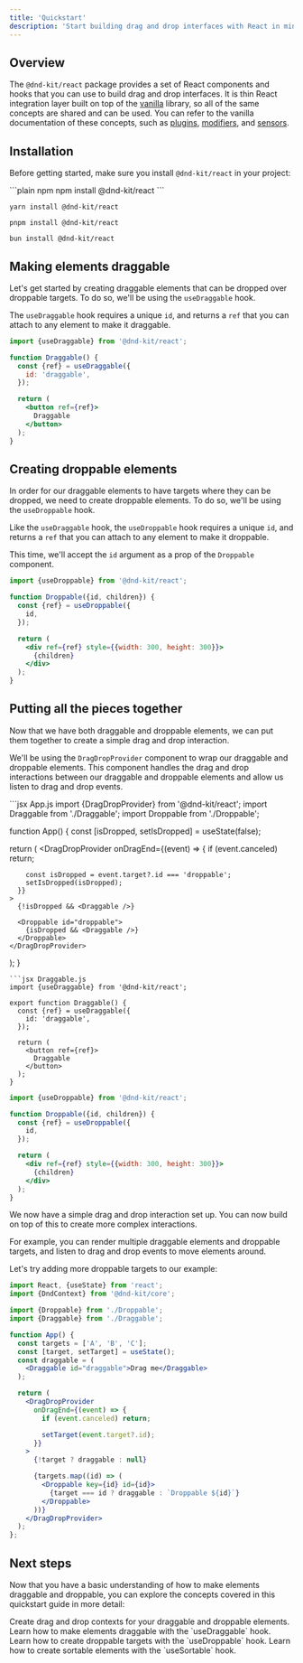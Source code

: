 ```yaml
---
title: 'Quickstart'
description: 'Start building drag and drop interfaces with React in minutes.'
---
```



<Intro />

## Overview

The `@dnd-kit/react` package provides a set of React components and hooks that you can use to build drag and drop interfaces. It is thin React integration layer built on top of the [vanilla](/overview) library, so all of the same concepts are shared and can be used. You can refer to the vanilla documentation of these concepts, such as [plugins](/extend/plugins), [modifiers](/extend/modifiers), and [sensors](/extend/sensors).

## Installation
Before getting started, make sure you install `@dnd-kit/react` in your project:

<CodeGroup>
  ```plain npm
  npm install @dnd-kit/react
  ```

  ```plain yarn
  yarn install @dnd-kit/react
  ```

  ```plain pnpm
  pnpm install @dnd-kit/react
  ```

  ```plain bun
  bun install @dnd-kit/react
  ```
</CodeGroup>

## Making elements draggable

Let's get started by creating draggable elements that can be dropped over droppable targets. To do so, we'll be using the `useDraggable` hook.

The `useDraggable` hook requires a unique `id`, and returns a `ref` that you can attach to any element to make it draggable.

```jsx
import {useDraggable} from '@dnd-kit/react';

function Draggable() {
  const {ref} = useDraggable({
    id: 'draggable',
  });

  return (
    <button ref={ref}>
      Draggable
    </button>
  );
}
```

<Story id="react-draggable--example" />

## Creating droppable elements

In order for our draggable elements to have targets where they can be dropped, we need to create droppable elements.
To do so, we'll be using the `useDroppable` hook.

Like the `useDraggable` hook, the `useDroppable` hook requires a unique `id`, and returns a `ref` that you can attach to any element to make it droppable.

This time, we'll accept the `id` argument as a prop of the `Droppable` component.

```jsx
import {useDroppable} from '@dnd-kit/react';

function Droppable({id, children}) {
  const {ref} = useDroppable({
    id,
  });

  return (
    <div ref={ref} style={{width: 300, height: 300}}>
      {children}
    </div>
  );
}
```

## Putting all the pieces together

Now that we have both draggable and droppable elements, we can put them together to create a simple drag and drop interaction.

We'll be using the `DragDropProvider` component to wrap our draggable and droppable elements.
This component handles the drag and drop interactions between our draggable and droppable elements and allow us listen to drag and drop events.

<CodeGroup>
```jsx App.js
import {DragDropProvider} from '@dnd-kit/react';
import Draggable from './Draggable';
import Droppable from './Droppable';

function App() {
  const [isDropped, setIsDropped] = useState(false);

  return (
    <DragDropProvider
      onDragEnd={(event) => {
        if (event.canceled) return;

        const isDropped = event.target?.id === 'droppable';
        setIsDropped(isDropped);
      }}
    >
      {!isDropped && <Draggable />}

      <Droppable id="droppable">
        {isDropped && <Draggable />}
      </Droppable>
    </DragDropProvider>
  );
}
```
```jsx Draggable.js
import {useDraggable} from '@dnd-kit/react';

export function Draggable() {
  const {ref} = useDraggable({
    id: 'draggable',
  });

  return (
    <button ref={ref}>
      Draggable
    </button>
  );
}
```
```jsx Droppable.js
import {useDroppable} from '@dnd-kit/react';

function Droppable({id, children}) {
  const {ref} = useDroppable({
    id,
  });

  return (
    <div ref={ref} style={{width: 300, height: 300}}>
      {children}
    </div>
  );
}
```
</CodeGroup>

<div class="mt-8">
  <Story id="react-droppable--example" height="390" />
</div>

We now have a simple drag and drop interaction set up. You can now build on top of this to create more complex interactions.

For example, you can render multiple draggable elements and droppable targets, and listen to drag and drop events to move elements around.

Let's try adding more droppable targets to our example:

```jsx App.js
import React, {useState} from 'react';
import {DndContext} from '@dnd-kit/core';

import {Droppable} from './Droppable';
import {Draggable} from './Draggable';

function App() {
  const targets = ['A', 'B', 'C'];
  const [target, setTarget] = useState();
  const draggable = (
    <Draggable id="draggable">Drag me</Draggable>
  );

  return (
    <DragDropProvider
      onDragEnd={(event) => {
        if (event.canceled) return;

        setTarget(event.target?.id);
      }}
    >
      {!target ? draggable : null}

      {targets.map((id) => (
        <Droppable key={id} id={id}>
          {target === id ? draggable : `Droppable ${id}`}
        </Droppable>
      ))}
    </DragDropProvider>
  );
};
```

<Story id="react-droppable-multiple-drop-targets--example" height="740" />

## Next steps

Now that you have a basic understanding of how to make elements draggable and droppable, you can explore the concepts covered in this quickstart guide in more detail:

<CardGroup>
  <Card title="DragDropProvider" icon="sitemap" href="/react/components/drag-drop-provider">
    Create drag and drop contexts for your draggable and droppable elements.
  </Card>

  <Card title="useDraggable" icon="bullseye-pointer" href="/react/hooks/use-draggable">
    Learn how to make elements draggable with the `useDraggable` hook.
  </Card>

  <Card title="useDroppable" icon="arrows-maximize" href="/react/hooks/use-droppable">
    Learn how to create droppable targets with the `useDroppable` hook.
  </Card>

  <Card title="useSortable" icon="layer-group" href="/react/hooks/use-sortable">
    Learn how to create sortable elements with the `useSortable` hook.
  </Card>
</CardGroup>
